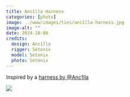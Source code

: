 ```yaml
---
title: Anc1lla Harness
categories: [photo]
image: ../www/images/ties/anc1lla-harness.jpg
image-alt: ""
date: 2024-10-08
credits: 
  design: Anc1lla
  rigger: Setonix
  model: Setonix
  photo: Setonix
---
```


Inspired by a [harness by @Anc1lla](https://fetlife.com/users/11213481/pictures/179527510)

![](../www/images/ties/anc1lla-harness.jpg)

